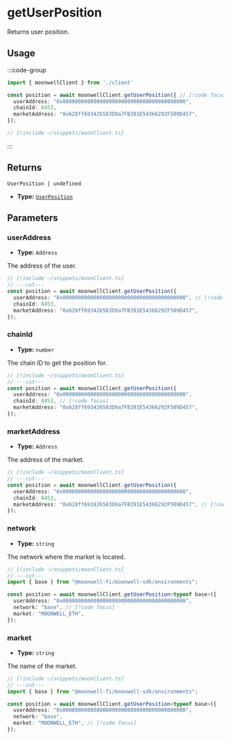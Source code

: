 
# getUserPosition

Returns user position.

## Usage

:::code-group

```ts twoslash [example.ts]
import { moonwellClient } from './client'

const position = await moonwellClient.getUserPosition({ // [!code focus:5]
  userAddress: "0x0000000000000000000000000000000000000000",
  chainId: 8453,
  marketAddress: "0x628ff693426583D9a7FB391E54366292F509D457",
});
```

```ts twoslash [client.ts] filename="client.ts"
// [!include ~/snippets/moonClient.ts]
```

:::

## Returns

```
UserPosition | undefined
```

- **Type:** [`UserPosition`](/docs/glossary/types#userposition)

## Parameters

### userAddress

- **Type:** `Address`

The address of the user.

```ts twoslash
// [!include ~/snippets/moonClient.ts]
// ---cut---
const position = await moonwellClient.getUserPosition({
  userAddress: "0x0000000000000000000000000000000000000000", // [!code focus]
  chainId: 8453,
  marketAddress: "0x628ff693426583D9a7FB391E54366292F509D457",
});
```

### chainId

- **Type:** `number`

The chain ID to get the position for.

```ts twoslash
// [!include ~/snippets/moonClient.ts]
// ---cut---
const position = await moonwellClient.getUserPosition({
  userAddress: "0x0000000000000000000000000000000000000000",
  chainId: 8453, // [!code focus]
  marketAddress: "0x628ff693426583D9a7FB391E54366292F509D457",
});
```

### marketAddress

- **Type:** `Address`

The address of the market.

```ts twoslash
// [!include ~/snippets/moonClient.ts]
// ---cut---
const position = await moonwellClient.getUserPosition({
  userAddress: "0x0000000000000000000000000000000000000000",
  chainId: 8453,
  marketAddress: "0x628ff693426583D9a7FB391E54366292F509D457", // [!code focus]
});
```

<NetworkMarketParameterInfo />

### network

- **Type:** `string`

The network where the market is located.

```ts twoslash
// [!include ~/snippets/moonClient.ts]
// ---cut---
import { base } from "@moonwell-fi/moonwell-sdk/environments";

const position = await moonwellClient.getUserPosition<typeof base>({
  userAddress: "0x0000000000000000000000000000000000000000",
  network: "base", // [!code focus]
  market: "MOONWELL_ETH",
});
```

### market

- **Type:** `string`

The name of the market.

```ts twoslash
// [!include ~/snippets/moonClient.ts]
// ---cut---
import { base } from "@moonwell-fi/moonwell-sdk/environments";

const position = await moonwellClient.getUserPosition<typeof base>({
  userAddress: "0x0000000000000000000000000000000000000000",
  network: "base",
  market: "MOONWELL_ETH", // [!code focus]
});
```
